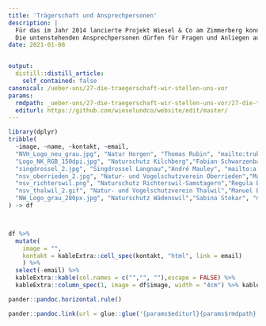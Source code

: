 ```yaml
---
title: 'Trägerschaft und Ansprechpersonen'
description: |
  Für das im Jahr 2014 lancierte Projekt Wiesel & Co am Zimmerberg konnten sich acht Natuschutzvereine des Bezirks Horgen begeistern. Es sind dies sieben Sektionen des Bezirks Horgen des Dachverbandes BirdLife Zürich und der Verein Singdrossel von Langnau. Alle Vereine haben das Projekt die ganze Dauer über getragen. Der NVV Hirzel fusionierte 2021 mir Natur Horgen. 
  Die untenstehenden Ansprechpersonen dürfen für Fragen und Anliegen auch nach Projektende kontaktiert werden.
date: 2021-01-08


output:
  distill::distill_article:
    self_contained: false
canonical: /ueber-uns/27-die-traegerschaft-wir-stellen-uns-vor
params:
  rmdpath: _ueber-uns/27-die-traegerschaft-wir-stellen-uns-vor/27-die-traegerschaft-wir-stellen-uns-vor.Rmd
  editurl: https://github.com/wieselundco/website/edit/master/
---
```




```r

library(dplyr)
tribble(
  ~image, ~name, ~kontakt, ~email,
  "NVH_Logo_neu_grau.jpg", "Natur Horgen", "Thomas Rubin", "mailto:trubin@sunrise.ch",
  "Logo_NK_RGB_150dpi.jpg", "Naturschutz Kilchberg","Fabian Schwarzenbach", "mailto:fabian.schwarzenbach@bluemail.ch",
  "singdrossel_2.jpg", "Singdrossel Langnau","André Mauley", "mailto:a.mauley@hispeed.ch",
  "nsv_oberrieden_2.jpg", "Natur- und Vogelschutzverein Oberrieden","Maurus Frei", "mailto:maurus.frei@gruenliberale.ch",
  "nsv_richterswil.png", "Naturschutz Richterswil-Samstagern","Regula Büchler", "mailto:buechler@naturschutz-r-s.ch",
  "nsv_thalwil_2.gif", "Natur- und Vogelschutzverein Thalwil","Manuel Brändli", "mailto:braendli.manuel@gmx.ch",
  "NW_Logo_grau_280px.jpg", "Naturschutz Wädenswil","Sabina Stokar", "mailto:ss@naturwaedi.ch"
) -> df



df %>%
  mutate(
    image = "",
    kontakt = kableExtra::cell_spec(kontakt, "html", link = email)
    ) %>%
  select(-email) %>%
  kableExtra::kable(col.names = c("","", ""),escape = FALSE) %>%
  kableExtra::column_spec(1, image = df$image, width = "4cm") %>% kableExtra::kable_styling()


```

```r
pander::pandoc.horizontal.rule()

pander::pandoc.link(url = glue::glue('{params$editurl}{params$rmdpath}'),text = 'Artikel bearbeiten')
```

<!--http://wieselundco.ch/ueber-uns/27-die-traegerschaft-wir-stellen-uns-vor-->
